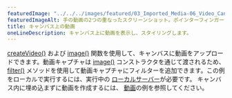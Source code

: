 ---
featuredImage: "../../../images/featured/03_Imported_Media-06_Video_Canvas-thumbnail.png"
featuredImageAlt: 手の動画の2つの重なったスクリーンショット。ポインターフィンガーが机に触れています。スクリーンショットの右上には「キャンバスをクリックして動画フィードを開始および一時停止します。」というテキストがあります。
title: キャンバス上の動画
oneLineDescription: キャンバス上に動画を表示し、スタイリングします。
---

<a href="/reference/p5/createVideo" target="_blank">createVideo()</a>
および <a href="/reference/p5/image" target="_blank">image()</a> 
関数を使用して、キャンバスに動画をアップロードできます。動画キャプチャは 
<a href="/reference/p5/image" target="_blank">image()</a> 
コンストラクタを通じて渡されるため、 
<a href="/reference/p5/filter" target="_blank">filter()</a> 
メソッドを使用して動画キャプチャにフィルターを追加できます。この例をローカルで実行するには、実行中の 
<a href="https://github.com/processing/p5.js/wiki/Local-server">ローカルサーバー</a>が必要です。
キャンバス内に埋め込まずに動画を作成するには、 
<a href="/examples/imported-media-video/">動画</a>の例を参照してください。